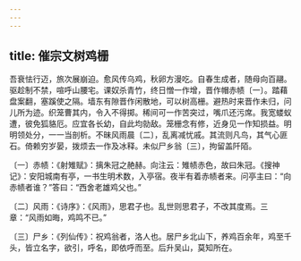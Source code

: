 ```yaml
---
---
---
```

title: 催宗文树鸡栅
---




吾衰怯行迈，旅次展崩迫。愈风传乌鸡，秋卵方漫吃。自春生成者，随母向百翮。驱趁制不禁，喧呼山腰宅。课奴杀青竹，终日憎一作增，晋作帽赤帻〔一〕。踏藉盘案翻，塞蹊使之隔。墙东有隙晋作闲散地，可以树高栅。避热时来晋作未归，问儿所为迹。织笼曹其内，令入不得掷。稀间可一作苦突过，嘴爪还污席。我宽蝼蚁遭，彼免狐貉厄。应宜各长幼，自此均勍敌。笼栅念有修，近身见一作知损益。明明领处分，一一当剖析。不昧风雨晨〔二〕，乱离减忧戚。其流则凡鸟，其气心匪石。倚赖穷岁晏，拨烦去一作及冰释。未似尸乡翁〔三〕，拘留盖阡陌。

〔一〕赤帻：《射雉赋》：摛朱冠之赩赫。向注云：雉帻赤色，故曰朱冠。《搜神记》：安阳城南有亭，一书生明术数，入亭宿。夜半有着赤帻者来。问亭主曰：“向赤帻者谁？”答曰：“西舍老雄鸡父也。”

〔二〕风雨：《诗序》：《风雨》，思君子也。乱世则思君子，不改其度焉。三章：“风雨如晦，鸡鸣不已。”

〔三〕尸乡：《列仙传》：祝鸡翁者，洛人也。居尸乡北山下，养鸡百余年，鸡至千头，皆立名字，欲引，呼名，即依呼而至。后升吴山，莫知所在。